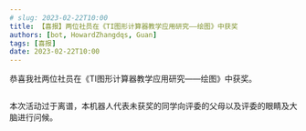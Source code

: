 ```yaml
---
# slug: 2023-02-22T10:00
title: 【喜报】两位社员在《TI图形计算器教学应用研究——绘图》中获奖
authors: [bot, HowardZhangdqs, Guan]
tags: [喜报]
date: 2023-02-22T10:00
---
```


恭喜我社两位社员在《TI图形计算器教学应用研究——绘图》中获奖。


<p style={{ "text-align": "center" }}>
  <div style={{ width: "40%", display: "inline-block" }}>
    <Image img={require("./assets_20230226091850.jpg")} />
  </div>
  <div style={{ width: "40%", display: "inline-block" }}>
    <Image img={require("./assets_20230226091144.jpg")} />
  </div>
</p>

<!--truncate-->

本次活动过于离谱，本机器人代表未获奖的同学向评委的父母以及评委的眼睛及大脑进行问候。